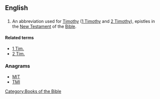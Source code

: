 {{also|Tim|tim|TIM}}
==English==

==={{abbreviation}}===
{{en-abbr}}

# {{biblical}} An abbreviation used for [[Timothy]] ([[1 Timothy]] and [[2 Timothy]]), epistles in the [[New Testament]] of the [[Bible]].

====Related terms====
* [[1 Tim.]]
* [[2 Tim.]]

===Anagrams===
* [[MIT#English|MIT]]
* [[TMI#English|TMI]]

[[Category:Books of the Bible]]